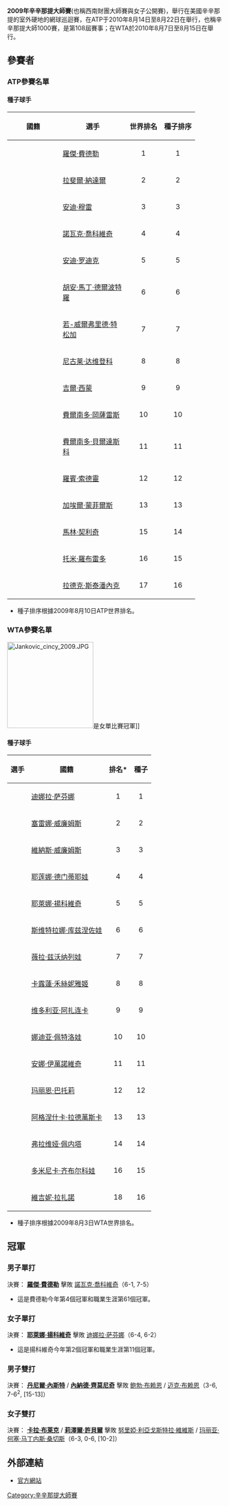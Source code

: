 {{TennisEventInfo|2009|辛辛那提大師賽|
| date=8月15日 - 8月23日 (男子)<br /> 8月8日 - 8月16日 (女子)
| edition=108屆
| champms={{flagicon|SUI}} [[羅傑·費德勒|羅傑·費德勒]]
| champws={{flagicon|SRB}} [[耶萊娜·揚科維奇|耶萊娜·揚科維奇]]
| champmd={{flagicon|CAN}} [[丹尼爾·內斯特|丹尼爾·內斯特]] / {{flagicon|SRB}} [[內納德·齊莫尼奇|內納德·齊莫尼奇]]
| champwd={{flagicon|ZIM}} [[卡拉·布莱克|卡拉·布莱克]] / {{flagicon|USA}} [[莉澤爾·許貝爾|莉澤爾·許貝爾]]
}}

'''2009年辛辛那提大師賽'''(也稱西南財團大師賽與女子公開賽)，舉行在美國辛辛那提的室外硬地的網球巡迴賽，在ATP于2010年8月14日至8月22日在舉行，也稱辛辛那提大師1000賽，是第108屆賽事；在WTA於2010年8月7日至8月15日在舉行。

==參賽者==
===ATP參賽名單===
====種子球手====
{| class="sortable wikitable" border="1"
! width="105"| 國籍
! width="140"| 選手
! 世界排名
! 種子排序
|-
| {{SUI}}
| [[羅傑·費德勒|羅傑·費德勒]]
| align="center"| 1
| align="center"| 1
|-
| {{ESP}}
| [[拉斐爾·納達爾|拉斐爾·納達爾]]

| align="center"| 2
| align="center"| 2
|-
| {{GBR}}
| [[安迪·穆雷|安迪·穆雷]]
| align="center"| 3
| align="center"| 3
|-
| {{SRB}}
| [[諾瓦克·喬科維奇|諾瓦克·喬科維奇]]
| align="center"| 4
| align="center"| 4
|-
| {{USA}}
| [[安迪·罗迪克|安迪·罗迪克]]
| align="center"| 5
| align="center"| 5
|-
| {{ARG}}
| [[胡安·馬丁·德爾波特羅|胡安·馬丁·德爾波特羅]]
| align="center"| 6
| align="center"| 6
|-
| {{FRA}}
| [[若-威爾弗里德·特松加|若-威爾弗里德·特松加]]
| align="center"| 7
| align="center"| 7
|-
| {{RUS}}
| [[尼古莱·达维登科|尼古莱·达维登科]]
| align="center"| 8
| align="center"| 8
|-
| {{FRA}}
| [[吉爾·西蒙|吉爾·西蒙]]
| align="center"| 9
| align="center"| 9
|-
| {{CHI}}
| [[費爾南多·岡薩雷斯|費爾南多·岡薩雷斯]]
| align="center"| 10
| align="center"| 10
|-
| {{ESP}}
| [[費爾南多·貝爾達斯科|費爾南多·貝爾達斯科]]
| align="center"| 11
| align="center"| 11
|-
| {{SWE}}
| [[羅賓·索德靈|羅賓·索德靈]]
| align="center"| 12
| align="center"| 12
|-
| {{FRA}}
| [[加埃爾·蒙菲爾斯|加埃爾·蒙菲爾斯]]
| align="center"| 13
| align="center"| 13
|-
| {{CRO}}
| [[馬林·契利奇|馬林·契利奇]]
| align="center"| 15
| align="center"| 14
|-
| {{ESP}}
| [[托米·羅布雷多|托米·羅布雷多]]
| align="center"| 16
| align="center"| 15
|-
| {{CZE}}
| [[拉德克·斯泰潘內克|拉德克·斯泰潘內克]]
| align="center"| 17
| align="center"| 16
|}
* 種子排序根據2009年8月10日ATP世界排名。
===WTA參賽名單===
[[Image:Jankovic_cincy_2009.JPG|200px]]是女單比賽冠軍]]
====種子球手====
{| class="wikitable" border="1"
|-
!選手
!國籍
!排名*
!種子
|-
|{{flag|RUS}} 
|[[迪娜拉·萨芬娜|迪娜拉·萨芬娜]]
|align="center"| 1 
|align="center"| 1 
|-
|{{USA}}
|[[塞雷娜·威廉姆斯|塞雷娜·威廉姆斯]] 
|align="center"| 2 
|align="center"| 2
|-
|{{USA}}
|[[維納斯·威廉姆斯|維納斯·威廉姆斯]] 
|align="center"| 3
|align="center"| 3 
|-
|{{flag|RUS}} 
|[[耶莲娜·德门蒂耶娃|耶莲娜·德门蒂耶娃]] 
|align="center"| 4
|align="center"| 4
|-
|{{flag|SRB}} 
|[[耶萊娜·揚科維奇|耶萊娜·揚科維奇]] 
|align="center"| 5
|align="center"| 5
|-
|{{flag|RUS}} 
|[[斯维特拉娜·库兹涅佐娃|斯维特拉娜·库兹涅佐娃]] 
|align="center"| 6 
|align="center"| 6
|-
|{{flag|RUS}} 
|[[薇拉·兹沃纳列娃|薇拉·兹沃纳列娃]]
|align="center"| 7
|align="center"| 7
|-
|{{flag|DEN}} 
|[[卡露蓮·禾絲妮雅姬|卡露蓮·禾絲妮雅姬]] 
|align="center"| 8
|align="center"| 8
|-
|{{flag|BLR}} 
|[[维多利亚·阿扎连卡|维多利亚·阿扎连卡]] 
|align="center"| 9
|align="center"| 9
|-
|{{flag|RUS}} 
|[[娜迪亚·佩特洛娃|娜迪亚·佩特洛娃]]
|align="center"| 10
|align="center"| 10
|-
|{{flag|SRB}} 
|[[安娜·伊萬諾維奇|安娜·伊萬諾維奇]]
|align="center"| 11
|align="center"| 11
|-
|{{flag|FRA}} 
|[[玛丽恩·巴托莉|玛丽恩·巴托莉]]
|align="center"| 12
|align="center"| 12
|-
|{{flag|POL}} 
|[[阿格涅什卡·拉德萬斯卡|阿格涅什卡·拉德萬斯卡]]
|align="center"| 13
|align="center"| 13
|-
|{{flag|ITA}} 
|[[弗拉维娅·佩内塔|弗拉维娅·佩内塔]]
|align="center"| 14
|align="center"| 14 
|-
|{{flag|SVK}} 
|[[多米尼卡·齐布尔科娃|多米尼卡·齐布尔科娃]]
|align="center"| 16
|align="center"| 15
|-
|{{flag|FRA}} 
|[[維吉妮·拉扎諾|維吉妮·拉扎諾]]
|align="center"| 18
|align="center"| 16
|}
* 種子排序根據2009年8月3日WTA世界排名。
==冠軍==
===男子單打===
{{main|2009年辛辛那提大師賽男子單打比賽}}
決賽：{{flagicon|SUI}} '''[[羅傑·費德勒|羅傑·費德勒]]''' 擊敗 {{flagicon|SRB}} [[諾瓦克·喬科維奇|諾瓦克·喬科維奇]]（6-1, 7-5）
*這是費德勒今年第4個冠軍和職業生涯第61個冠軍。

===女子單打===
{{main|2009年辛辛那提大師賽女子單打比賽}}
決賽：{{flagicon|SRB}} '''[[耶萊娜·揚科維奇|耶萊娜·揚科維奇]]''' 擊敗 {{flagicon|RUS}} [[迪娜拉·萨芬娜|迪娜拉·萨芬娜]]（6-4, 6-2）
*這是揚科維奇今年第2個冠軍和職業生涯第11個冠軍。

===男子雙打===
{{main|2009年辛辛那提大師賽男子雙打比賽}} 
決賽：{{flagicon|CAN}} '''[[丹尼爾·內斯特|丹尼爾·內斯特]]''' / {{flagicon|SRB}} '''[[內納德·齊莫尼奇|內納德·齊莫尼奇]]''' 擊敗 {{flagicon|USA}} [[鲍勃·布赖恩|鲍勃·布赖恩]] /  {{flagicon|USA}} [[迈克·布赖恩|迈克·布赖恩]]（3-6, 7-6<sup>2</sup>, [15-13]）

===女子雙打===
{{main|2009年辛辛那提女子雙打比賽}}
決賽：{{flagicon|ZIM}} '''[[卡拉·布莱克|卡拉·布莱克]]''' / {{flagicon|USA}} '''[[莉澤爾·許貝爾|莉澤爾·許貝爾]]''' 擊敗 {{flagicon|ESP}} [[努里婭·利亞戈斯特拉·維維斯|努里婭·利亞戈斯特拉·維維斯]] / {{flagicon|ESP}} [[玛丽亚·何塞·马丁内斯·桑切斯|玛丽亚·何塞·马丁内斯·桑切斯]]（6-3, 0-6, [10-2]）

==外部連結==
*[http://www.cincytennis.com/ 官方網站]{{Wayback|url=http://www.cincytennis.com/ |date=20140227171656 }}

{{辛辛那提大師賽}}

[[Category:辛辛那提大師賽|Category:辛辛那提大師賽]]